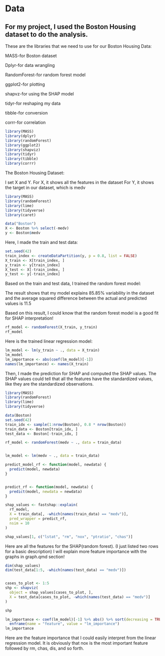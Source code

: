 # Data

## For my project, I used the Boston Housing dataset to do the analysis. 

These are the libraries that we need to use for our Boston Housing Data:


MASS-for Boston dataset

Dplyr-for data wrangling 

RandomForest-for random forest model

ggplot2-for plotting

shapvz-for using the SHAP model

tidyr-for reshaping my data

tibble-for conversion

corrr-for correlation

```r
library(MASS)           
library(dplyr)         
library(randomForest)   
library(ggplot2)        
library(shapviz)       
library(tidyr)          
library(tibble)         
library(corrr)      
```

The Boston Housing Dataset: 

I set X and Y. 
For X, it shows  all the features in the dataset
For Y, it shows the target in our dataset, which is medv

```r
library(MASS)
library(randomForest)
library(lime)
library(tidyverse)
library(caret)

data("Boston")
X <- Boston %>% select(-medv)
y <- Boston$medv

```

Here, I made the train and test data:

```r
set.seed(42)
train_index <- createDataPartition(y, p = 0.8, list = FALSE)
X_train <- X[train_index, ]
y_train <- y[train_index]
X_test <- X[-train_index, ]
y_test <- y[-train_index]

```


Based on the train and test data, I trained the random forest model: 

The result shows that my model explains 85.85% variability in the dataset 
and the average squared difference between the actual and predicted values 
is 11.5

Based on this result, I could know that the random forest model is a good
fit for SHAP interpretation! 

```r
rf_model <- randomForest(X_train, y_train)
rf_model
```

Here is the trained linear regression model:  
```r
lm_model <- lm(y_train ~ ., data = X_train)
lm_model
lm_importance <- abs(coef(lm_model)[-1])
names(lm_importance) <- names(X_train)
```

Then, I made the prediction for SHAP and computed the SHAP values.
The SHAP values could tell that all the features have the standardized values,
like they are the standardized observations. 

```r
library(MASS)
library(randomForest)
library(lime)
library(tidyverse)

data(Boston)
set.seed(42)
train_idx <- sample(1:nrow(Boston), 0.8 * nrow(Boston))
train_data <- Boston[train_idx, ]
test_data <- Boston[-train_idx, ]

rf_model <- randomForest(medv ~ ., data = train_data)


lm_model <- lm(medv ~ ., data = train_data)

predict_model_rf <- function(model, newdata) {
  predict(model, newdata)
}


predict_rf <- function(model, newdata) {
  predict(model, newdata = newdata)
}

shap_values <- fastshap::explain(
  rf_model,
  X = train_data[, -which(names(train_data) == "medv")],
  pred_wrapper = predict_rf,
  nsim = 10 
)

shap_values[1, c("lstat", "rm", "nox", "ptratio", "chas")]
```

Here are all the features for the SHAP(random forest). (I just listed two rows
for a basic description)
I will explain more feature importance with the graphs in graph.qmd section!
```r
dim(shap_values) 
dim(test_data[1:5, -which(names(test_data) == "medv")]) 


cases_to_plot <- 1:5
shp <- shapviz(
  object = shap_values[cases_to_plot, ], 
  X = test_data[cases_to_plot, -which(names(test_data) == "medv")]
)

shp

```


```r
lm_importance <- coef(lm_model)[-1] %>% abs() %>% sort(decreasing = TRUE) %>%
  enframe(name = "feature", value = "lm_importance")
lm_importance
```

Here are the feature importance that I could easily interpret from the linear
regression model. It is obviously that nox is the most important feature followed
by rm, chas, dis, and so forth.
